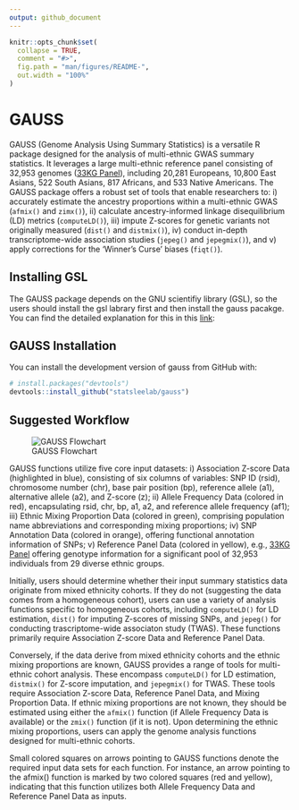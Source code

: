 ```yaml
---
output: github_document
---
```


<!-- README.md is generated from README.Rmd. Please edit that file -->

```r
knitr::opts_chunk$set(
  collapse = TRUE,
  comment = "#>",
  fig.path = "man/figures/README-",
  out.width = "100%"
)
```

# GAUSS

<!-- badges: start -->
<!-- badges: end -->

GAUSS (Genome Analysis Using Summary Statistics) is a versatile R package designed for the analysis of multi-ethnic GWAS summary statistics. It leverages a large multi-ethnic reference panel consisting of 32,953 genomes ([33KG Panel](https://statsleelab.github.io/gauss/articles/ref_33KG.html)), including 20,281 Europeans, 10,800 East Asians, 522 South Asians, 817 Africans, and 533 Native Americans. The GAUSS package offers a robust set of tools that enable researchers to: i) accurately estimate the ancestry proportions within a multi-ethnic GWAS (`afmix()` and `zimx()`), ii) calculate ancestry-informed linkage disequilibrium (LD) metrics (`computeLD()`), iii) impute Z-scores for genetic variants not originally measured (`dist()` and `distmix()`), iv) conduct in-depth transcriptome-wide association studies (`jepeg()` and `jepegmix()`), and v) apply corrections for the 'Winner's Curse' biases (`fiqt()`). 

## Installing GSL

The GAUSS package depends on the GNU scientifiy library (GSL), so the users should install the gsl labrary first and then install the gauss pacakge. You can find the detailed explanation for this in this [link](https://statsleelab.github.io/gauss/articles/gsl_installation.html):


## GAUSS Installation
You can install the development version of gauss from GitHub with:

```r
# install.packages("devtools")
devtools::install_github("statsleelab/gauss")
```

## Suggested Workflow

![GAUSS Flowchart](GAUSS_Flowchart_bioinfo.png)

GAUSS functions utilize five core input datasets: i) Association Z-score Data (highlighted in blue), consisting of six columns of variables: SNP ID (rsid), chromosome number (chr), base pair position (bp), reference allele (a1), alternative allele (a2), and Z-score (z); ii) Allele Frequency Data (colored in red), encapsulating rsid, chr, bp, a1, a2, and reference allele frequency (af1); iii) Ethnic Mixing Proportion Data (colored in green), comprising population name abbreviations and corresponding mixing proportions; iv) SNP Annotation Data (colored in orange), offering functional annotation information of SNPs; v) Reference Panel Data  (colored in yellow), e.g., [33KG Panel](https://statsleelab.github.io/gauss/articles/ref_33KG.html) offering genotype information for a significant pool of 32,953 individuals from 29 diverse ethnic groups. 


Initially, users should determine whether their input summary statistics data originate from mixed ethnicity cohorts. If they do not (suggesting the data comes from a homogeneous cohort), users can use a variety of analysis functions specific to homogeneous cohorts, including `computeLD()` for LD estimation, `dist()` for imputing Z-scores of missing SNPs, and `jepeg()` for conducting trascriptome-wide associaton study (TWAS). These functions primarily require Association Z-score Data and Reference Panel Data. 


Conversely, if the data derive from mixed ethnicity cohorts and the ethnic mixing proportions are known, GAUSS provides a range of tools for multi-ethnic cohort analysis. These encompass `computeLD()` for LD estimation, `distmix()` for Z-score imputation, and `jepegmix()` for TWAS. These tools require Association Z-score Data, Reference Panel Data, and Mixing Proportion Data. If ethnic mixing proportions are not known, they should be estimated using either the `afmix()` function (if Allele Frequency Data is available) or the `zmix()` function (if it is not). Upon determining the ethnic mixing proportions, users can apply the genome analysis functions designed for multi-ethnic cohorts. 


Small colored squares on arrows pointing to GAUSS functions denote the required input data sets for each function. For instance, an arrow pointing to the afmix() function is marked by two colored squares (red and yellow), indicating that this function utilizes both Allele Frequency Data and Reference Panel Data as inputs.





